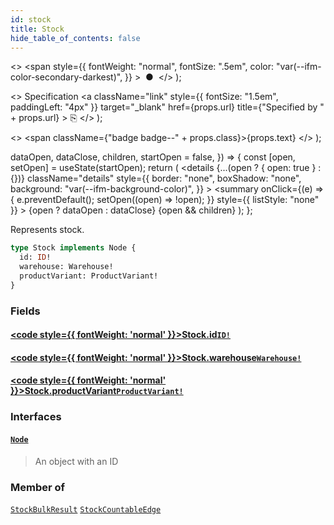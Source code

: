 ```yaml
---
id: stock
title: Stock
hide_table_of_contents: false
---
```


  <>
    <span
      style={{
        fontWeight: "normal",
        fontSize: ".5em",
        color: "var(--ifm-color-secondary-darkest)",
      }}
    >
      &nbsp;●&nbsp;
    </span>
  </>
);

  <>
    Specification
    <a
      className="link"
      style={{ fontSize: "1.5em", paddingLeft: "4px" }}
      target="\_blank"
      href={props.url}
      title={"Specified by " + props.url}
    >
      ⎘
    </a>
  </>
);

  <>
    <span className={"badge badge--" + props.class}>{props.text}</span>
  </>
);


  dataOpen,
  dataClose,
  children,
  startOpen = false,
}) => {
  const [open, setOpen] = useState(startOpen);
  return (
    <details
      {...(open ? { open: true } : {})}
      className="details"
      style={{
        border: "none",
        boxShadow: "none",
        background: "var(--ifm-background-color)",
      }}
    >
      <summary
        onClick={(e) => {
          e.preventDefault();
          setOpen((open) => !open);
        }}
        style={{ listStyle: "none" }}
      >
        {open ? dataOpen : dataClose}
      </summary>
      {open && children}
    </details>
  );
};

Represents stock.

```graphql
type Stock implements Node {
  id: ID!
  warehouse: Warehouse!
  productVariant: ProductVariant!
}
```

### Fields

#### [<code style={{ fontWeight: 'normal' }}>Stock.<b>id</b></code>](#)<Bullet />[`ID!`](../../../api-storefront/miscellaneous/scalars/id) <Badge class="secondary" text="non-null"/> <Badge class="secondary" text="scalar"/>

>

#### [<code style={{ fontWeight: 'normal' }}>Stock.<b>warehouse</b></code>](#)<Bullet />[`Warehouse!`](../../../api-storefront/products/objects/warehouse) <Badge class="secondary" text="non-null"/> <Badge class="secondary" text="object"/>

>

#### [<code style={{ fontWeight: 'normal' }}>Stock.<b>productVariant</b></code>](#)<Bullet />[`ProductVariant!`](../../../api-storefront/products/objects/product-variant) <Badge class="secondary" text="non-null"/> <Badge class="secondary" text="object"/>

>

### Interfaces

#### [`Node`](../../../api-storefront/miscellaneous/interfaces/node) <Badge class="secondary" text="interface"/>

> An object with an ID

### Member of

[`StockBulkResult`](../../../api-storefront/products/objects/stock-bulk-result) <Badge class="secondary" text="object"/><Bullet />[`StockCountableEdge`](../../../api-storefront/products/objects/stock-countable-edge) <Badge class="secondary" text="object"/>
